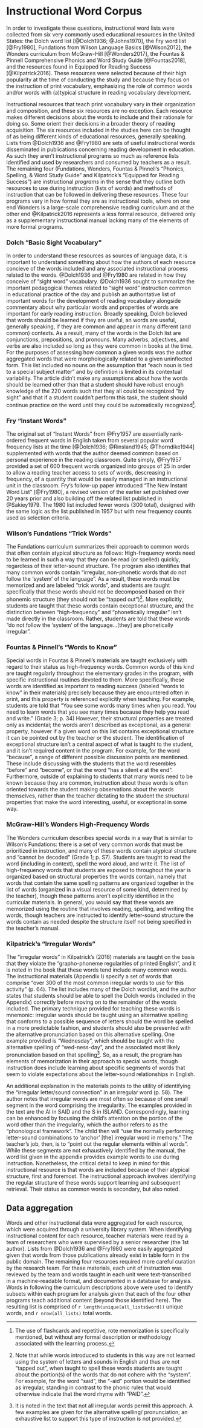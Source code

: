 # Instructional Word Corpus

In order to investigate these questions, instructional word lists were collected from six very commonly used educational resources in the United States: the Dolch word list [@Dolch1936; @Johns1970], the Fry word list [@Fry1980], Fundations from Wilson Language Basics [@Wilson2012], the Wonders curriculum from McGraw-Hill [@Wonders2017], the Fountas & Pinnell Comprehensive Phonics and Word Study Guide [@Fountas2018], and the resources found in Equipped for Reading Success [@Kilpatrick2016]. These resources were selected because of their high popularity at the time of conducting the study and because they focus on the instruction of print vocabulary, emphasizing the role of common words and/or words with (a)typical structure in reading vocabulary development.

Instructional resources that teach print vocabulary vary in their organization and composition, and these six resources are no exception. Each resource makes different decisions about the words to include and their rationale for doing so. Some orient their decisions in a broader theory of reading acquisition. The six resources included in the studies here can be thought of as being different kinds of educational resources, generally speaking. Lists from @Dolch1936 and @Fry1980 are sets of useful instructional words disseminated in publications concerning reading development in education. As such they aren't instructional programs so much as reference lists identified and used by researchers and consumed by teachers as a result. The remaining four (Fundations, Wonders, Fountas & Pinnell's "Phonics, Spelling, & Word Study Guide" and Kilpatrick's "Equipped for Reading Success") are instructional _programs_ in the sense that they outline both resources to use during instruction (lists of words) and methods of instruction that can be followed in delivering these resources. These four programs vary in how formal they are as instructional tools, where on one end Wonders is a large-scale comprehensive reading curriculum and at the other end @Kilpatrick2016 represents a less formal resource, delivered only as a supplementary instructional manual lacking many of the elements of more formal programs.

### Dolch "Basic Sight Vocabulary"
In order to understand these resources as sources of language data, it is important to understand something about how the authors of each resource concieve of the words included and any associated instructional process related to the words. @Dolch1936 and @Fry1980 are related in how they conceive of "sight word" vocabulary. @Dolch1936 sought to summarize the important pedagogical themes related to "sight word" instruction common in educational practice of the day and publish an authoritative list of important words for the development of reading vocabulary alongside commentary about why particular words and properties of words are important for early reading instruction. Broadly speaking, Dolch believed that words should be learned if they are useful, an words are useful, generally speaking, if they are common and appear in many different (and common) contexts. As a result, many of the words in the Dolch list are conjunctions, prepositions, and pronouns. Many adverbs, adjectives, and verbs are also included so long as they were common in books at the time. For the purposes of assessing how common a given words was the author aggregated words that were morphologically related to a given uninflected form. This list included no nouns on the assumption that "each noun is tied to a special subject matter" and by definition is limited in its contextual variability. The article didn't make any assumptions about how the words should be learned other than that a student should have robust enough knowledge of the 220 words such that they all could be recognized "by sight" and that if a student couldn't perform this task, the student should continue practice on the word until they could be automatically recognized^[The use of flashcards and repetitive, rote memorization is specifically mentioned, but without any formal description or methodology associated with the learning process.].

### Fry "Instant Words"
The original set of "Instant Words" from @Fry1957 are essentially rank-ordered frequent words in English taken from several popular word frequency lists at the time [@Dolch1936; @Rinsland1945; @Thorndike1944] supplemented with words that the author deemed common based on personal experience in the reading classroom. Quite simply, @Fry1957 provided a set of 600 frequent words organized into groups of 25 in order to allow a reading teacher access to sets of words, descreasing in frequency, of a quantity that would be easily managed in an instructional unit in the classroom. Fry's follow-up paper introduced "The New Instant Word List" [@Fry1980], a revised version of the earlier set published over 20 years prior and also building off the related list published in @Sakiey1979. The 1980 list included fewer words (300 total), designed with the same logic as the list published in 1957 but with new frequency counts used as selection criteria.

### Wilson's Fundations "Trick Words"
The Fundations curriculum summarizes their approach to common words that often contain atypical structure as follows: High-frequency words need to be learned in such a way that they can be read (or spelled) quickly, regardless of their letter-sound structure. The program also identifies that many common words contain "irregular, non-phonetic words that do not follow the 'system' of the language". As a result, these words must be memorized and are labeled "trick words", and students are taught specifically that these words should not be decomposed based on their phonemic structure (they should not be "tapped out")^[Note that while words introduced to students in this way are not learned using the system of letters and sounds in English and thus are not "tapped out", when taught to spell these words students are taught about the portion(s) of the words that do not cohere with the "system". For example, for the word "said", the "-aid" portion would be identified as irregular, standing in contrast to the phonic rules that would otherwise indicate that the word rhyme with "PAID".]. More explicitly, students are taught that these words contain exceptional structure, and the distinction between "high-frequency" and "phonetically irregular" isn't made directly in the classroom. Rather, students are told that these words "do not follow the 'system' of the language...[they] are phonetically irregular".


### Fountas & Pinnell's "Words to Know"
Special words in Fountas & Pinnell's materials are taught exclusively with regard to their status as high-frequency words. Common words of this kind are taught regularly throughout the elementary grades in the program, with specific instructional routines devoted to them. More specifically, these words are identified as important to reading success (labeled "words to know" in their materials) precisely because they are encountered often in print, and this property is referenced explicitly when teaching. For example, students are told that "You see some words many times when you read. You need to learn words that you see many times because they help you read and write." (Grade 3; p. 34) However, their structural properties are treated only as incidental; the words aren't described as exceptional, as a general property, however if a given word on this list contains exceptional structure it can be pointed out by the teacher or the student. The identification of exceptional structure isn't a central aspect of what is taught to the student, and it isn't required content in the program. For example, for the word "because", a range of different possible discussion points are mentioned. These include discussing with the students that the word resembles "before" and "become", or that the word "has a silent _e_ at the end". Furthermore, outside of explaining to students that many words need to be known because they are common, instruction about these words is often oriented towards the student making observations about the words themselves, rather than the teacher dictating to the student the structural properties that make the word interesting, useful, or exceptional in some way.

### McGraw-Hill's Wonders High-Frequency Words
The Wonders curriculum describes special words in a way that is similar to Wilson's Fundations: there is a set of very common words that must be prioritized in instruction, and many of these words contain atypical structure and "cannot be decoded" (Grade 1; p. S7). Students are taught to read the word (including in context), spell the word aloud, and write it. The list of high-frequency words that students are exposed to throughout the year is organized based on structural properties the words contain, namely that words that contain the same spelling patterns are organized together in the list of words (organized in a visual resource of some kind, determined by the teacher), though these patterns aren't explicitly identified in the curricular materials. In general, you would say that these words are memorized using the routine that involves reading, spelling, and writing the words, though teachers are instructed to identify letter-sound structure the words contain as needed despite the structure itself not being specified in the teacher's manual.

### Kilpatrick's "Irregular Words"
The "irregular words" in Kilpatrick's (2016) materials are taught on the basis that they violate the "grapho-phoneme regularities of printed English", and it is noted in the book that these words tend include many common words. The instructional materials (Appendix I) specify a set of words that comprise "over 300 of the most common irregular words to use for this activity" (p. 64). The list includes many of the Dolch wordlist, and the author states that students should be able to spell the Dolch words (included in the Appendix) correctly before moving on to the remainder of the words included. The primary technique provided for teaching these words is mnemonic: irregular words should be taught using an alternative spelling that conforms to a possible sequence of letters should the word be spelled in a more predictable fashion, and students should also be presented with the alternative pronunciation based on this alternative spelling. One example provided is "Wednesday", which should be taught with the alternative spelling of "wed-ness-day", and the associated most likely pronunciation based on that spelling^[It is noted in the text that not all irregular words permit this approach. A few examples are given for the alternative spelling/ pronunciation; an exhaustive list to support this type of instruction is not provided.]. So, as a result, the program has elements of memorization in their approach to special words, though instruction does include learning about specific segments of words that seem to violate expectations about the letter-sound relationships in English.

An additional explanation in the materials points to the utility of identifying the "irregular letter/sound connection" in an irregular word (p. 58). The author notes that irregular words are most often so because of one small segment in the word comprising the irregularity. The examples provided in the text are the AI in SAID and the S in ISLAND. Correspondingly, learning can be enhanced by focusing the child's attention on the portion of the word other than the irregularity, which the author refers to as the "phonological framework". The child then will "use the normally performing letter-sound combinations to 'anchor' [the] irregular word in memory." The teacher's job, then, is to "point out the regular elements within all words". While these segments are not exhaustively identified by the manual, the word list given in the appendix provides example words to use during instruction. Nonetheless, the critical detail to keep in mind for this instructional resource is that words are included because of their atypical structure, first and foremost. The instructional approach involves identifying the regular structure of these words support learning and subsequent retrieval. Their status as common words is secondary, but also noted.

## Data aggregation
Words and other instructional data were aggregated for each resource, which were acquired through a university library system. When identifying instructional content for each resource, teacher materials were read by a team of researchers who were supervised by a senior researcher (the 1st author). Lists from @Dolch1936 and @Fry1980 were easily aggregated given that words from those publications already exist in table form in the public domain. The remaining four resources required more careful curation by the research team. For these materials, each unit of instruction was reviewed by the team and words taught in each unit were text-transcribed in a machine-readable format, and documented in a database for analysis. Words in following the curriculum descriptions above were used to identify subsets within each program for analysis given that each of the four other programs teach additional content (beyond those identified here). The resulting list is comprised of `r length(unique(all_lists$word))` unique words, and `r nrow(all_lists)` total words.
